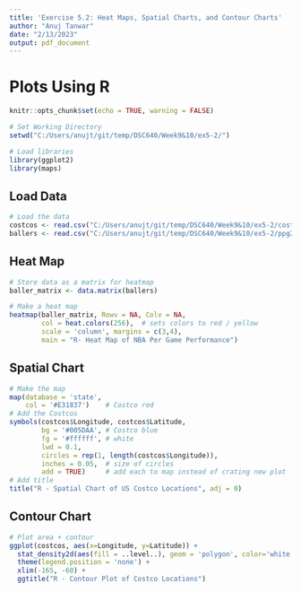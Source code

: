 ```yaml
---
title: 'Exercise 5.2: Heat Maps, Spatial Charts, and Contour Charts'
author: "Anuj Tanwar"
date: "2/13/2023"
output: pdf_document
---
```


# Plots Using **R**

```r
knitr::opts_chunk$set(echo = TRUE, warning = FALSE)

# Set Working Directory
setwd("C:/Users/anujt/git/temp/DSC640/Week9&10/ex5-2/")

# Load libraries
library(ggplot2)
library(maps)

```

## Load Data

```r
# Load the data
costcos <- read.csv("C:/Users/anujt/git/temp/DSC640/Week9&10/ex5-2/costcos-geocoded.csv", header = TRUE)
ballers <- read.csv("C:/Users/anujt/git/temp/DSC640/Week9&10/ex5-2/ppg2008.csv", header = TRUE, row.names = 1)

```

\pagebreak

## Heat Map

```r
# Store data as a matrix for heatmap
baller_matrix <- data.matrix(ballers)

# Make a heat map
heatmap(baller_matrix, Rowv = NA, Colv = NA,
        col = heat.colors(256),  # sets colors to red / yellow
        scale = 'column', margins = c(3,4),
        main = "R- Heat Map of NBA Per Game Performance")

```

\pagebreak

## Spatial Chart

```r
# Make the map
map(database = 'state', 
    col = '#E31837')    # Costco red
# Add the Costcos
symbols(costcos$Longitude, costcos$Latitude, 
        bg = '#005DAA', # Costco blue
        fg = '#ffffff', # white
        lwd = 0.1,
        circles = rep(1, length(costcos$Longitude)), 
        inches = 0.05,  # size of circles
        add = TRUE)     # add each to map instead of crating new plot
# Add title
title("R - Spatial Chart of US Costco Locations", adj = 0)

```

\pagebreak

## Contour Chart

```r
# Plot area + contour
ggplot(costcos, aes(x=Longitude, y=Latitude)) +
  stat_density2d(aes(fill = ..level..), geom = 'polygon', color='white') +
  theme(legend.position = 'none') +
  xlim(-165, -60) +
  ggtitle("R - Contour Plot of Costco Locations")

```

